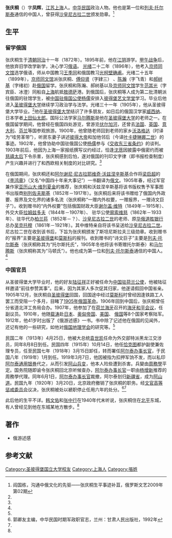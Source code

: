 '''张庆桐'''（{{bd|1872年||？|}}）字'''凤辉'''，[[江苏|江苏]][[上海|上海]]人。[[中华民国|中华民国]]政治人物。他也是第一位和[[列夫·托尔斯泰|列夫·托尔斯泰]]通信的中国人，曾获得[[尼古拉二世_(俄罗斯)|沙皇尼古拉二世]]颁发勋章。<ref name=ygd>阎国栋，沟通中俄文化的先驱——张庆桐生平事迹补苴，俄罗斯文艺2009年第02期</ref>

==生平==
===留学俄国===
张庆桐生于[[清朝|清朝]][[同治|同治]]十一年（1872年）。1895年前，他在[[江阴|江阴]]游学。[[甲午战争|甲午战争]]后，他放弃旧学改学新学，决心学习[[俄语|俄语]]。 [[光绪|光绪]]二十二年（1896年），他考入[[京師同文館|京师同文馆]]选学俄语，师从中国教习[[王季同|王季同]]和俄国教习[[光柯壁确甫|光柯壁确甫]]。光绪二十五年（1899年），[[京師同文館|京师同文馆]]派张庆桐、[[傅仰贤|傅仰贤]]（字肄三） 、[[陈瀚|陈瀚]]（字飞青）和[[郝树基|郝树基]]（字绪初）赴[[俄国|俄国]]留学。张庆桐和陈瀚、郝树基以及[[京師同文館|京师同文馆]]学生[[范其光|范其光]]（字宾臣、冰澄）同船自[[上海|上海]]航抵[[敖德萨|敖德萨]]港。到俄国后，张庆桐等人成为第二批清朝派往俄国的驻馆学生，被[[中国驻俄国公使|中国驻俄国公使]][[杨儒|杨儒]]安排入[[圣彼得堡师范学校|彼得堡艺文学堂]]学习。毕业后他进入[[圣彼得堡大学|圣彼得堡大学]]继续学习政治学与法学。光绪三十一年（1905年），他从圣彼得堡大学毕业。<ref name=ygd/>他在[[圣彼得堡大学|圣彼得堡大学]]结识了许多朋友，如日后的俄国汉学家[[威西纳|威西纳]]、日本学者[[上田仙太郎|上田仙太郎]]。国际公法学家[[马尔腾斯|马尔腾斯]]是他在[[圣彼得堡大学|圣彼得堡大学]]的老师之一。在俄国留学期间，他曾经在俄国四处游览，曾游览[[伏尔加河|伏尔加河]]，还曾去[[法国|法国]]、[[英国|英国]]、[[意大利|意大利]]、[[芬兰|芬兰]]等国参观旅游。1900年，他曾随老师回到老师的家乡[[沃洛格达|沃洛格达]]（时译为“哇劳革带”），听房东妻子讲述[[彼得大帝|彼得大帝]]和加他邻后（今译[[叶卡捷琳娜二世|叶卡捷琳娜二世]]）的事迹。1902年，他曾协助中国驻俄国公使[[杨儒|杨儒]]参与《[[交收东三省条约|交收东三省条约]]》的谈判。1903年前后，他因为上海一家报纸撰写议约经过，恰逢[[沈荩|沈荩]]因披露中俄密约而被[[慈禧太后|慈禧太后]]下令杀害，张庆桐感到后怕，遂对俄国的刊印文字律（即书报检查制度）产生兴趣并进行了和西欧相关制度的对比研究。<ref name="ygd" />

在俄国期间，张庆桐还和[[阿尔谢尼·尼古拉耶维奇·沃兹涅辛斯基|阿尔谢尼·尼古拉耶维奇·沃兹涅辛斯基]]合作将[[梁启超|梁启超]]的《[[李鸿章|李鸿章]]》（又名“中国四十年来大事记”）一书翻译为[[俄文|俄文]]。1905年春，经过军官兼作家[[亚历山大·维列夏金|亚历山大·维列夏金]]的推荐，张庆桐和沃兹涅辛斯基将该书版权售予军事图书出版商[[别列佐夫斯基|别列佐夫斯基]]（1852年－1917年）。张庆桐后来将该书赠给了俄国内外政要、报界及文化界的诸多名流（张庆桐称“一赠内外权要，一赠报界，一赠诗文巨子”）。收到赠书的“内外权要”包括俄国财政大臣[[谢尔盖·维特|谢尔盖·维特]]（1849年－1915年）、外交大臣[[拉姆兹多夫|拉姆兹多夫]]（1844年－1907年）、 驻华公使[[廓索维慈|廓索维慈]]（1862年－1933年）、驻华代办[[柏兰荪|柏兰荪]]（1852年－？）、[[尼古拉二世_(俄罗斯)|沙皇尼古拉二世]]的老师、原[[华俄道胜银行|华俄道胜银行]]总办[[吴克托穆|吴克托穆]]（1861年－1921年）。其中维特亲自将该书呈送给[[尼古拉二世_(俄罗斯)|沙皇尼古拉二世]]。尼古拉二世在收到该书后，下旨为张庆桐颁发了斯坦尼斯拉夫三级勋章。收到赠书的“报界”主要是[[圣彼得堡|圣彼得堡]]和[[莫斯科|莫斯科]]的报刊。收到赠书的“诗文巨子”主要是[[列夫·托尔斯泰|列夫·托尔斯泰]]（张庆桐称其为“托尔斯托氏”，1905年冬他将该书寄赠托尔斯泰）和[[马尔腾斯|马尔腾斯]]（张庆桐称其为“马顿氏”）。他也成为第一位和[[列夫·托尔斯泰|列夫·托尔斯泰]]通信的中国人。<ref name=ygd/>

===中国官员===
从圣彼得堡大学毕业时，他的好友[[陆征祥|陆征祥]]正好被任命为[[中国驻荷兰公使|中国驻荷兰公使]]，他被陆征祥邀请“前往参赞其事”。后来，因为其家人多次促其归家，他遂请假回中国省亲。1905年12月，张庆桐自[[圣彼得堡|圣彼得堡]]回国，回国途中经过[[莫斯科|莫斯科]]时曾经因逢铁路工人罢工而受阻一个多月，目睹了[[1905年俄国革命|1905年俄国革命]]。1906年回到中国后，张庆桐曾任分省道北洋工务局会办。1907年，他参加了在[[荷兰|荷兰]][[海牙|海牙]]召开的[[海牙和平会议|海牙和平会议]]，任副议员。1910年，他随[[载涛|载涛]]赴[[日本|日本]]、[[奥匈帝国|奥匈帝国]]、[[美国|美国]]、 [[俄国|俄国]]等8个国家考察陆军。1912年，他41岁时出版了《俄游述感》一书。书中除了记述他在俄国的见闻外，还记有他的一些研究，如他对[[俄国地理学会|俄国地理学会]]的研究等。<ref name=ygd/>

民国二年（1913年）4月25日，他被大总统[[袁世凯|袁世凯]]任命为外交部特派黑龙江交涉员，同年8月8日到任。民国四年（1915年）10月14日，他任[[买卖城|恰克图]]都护副使兼佐理专员，任至民国七年（1918年）3月15日卸任，转而署任[[阿尔泰办事长官|阿尔泰办事长官]]，于民国八年（1919年）1月到任。1919年3月7日，他因被指为扣押军饷不发，而以私印[[阿尔泰通用银券|阿尔泰通用银券]]代之，从而引发[[阿山兵变|阿山兵变]]，他本人险些遭到杀害。兵變由[[周務學|周務學]]平定。国务院随即谕令张庆桐回北京听候查办，[[阿尔泰办事长官|阿尔泰办事长官]]一职由[[杨增新|杨增新]]推荐的周務學代理。同年6月1日，[[阿尔泰办事长官|阿尔泰办事长官]]裁撤，阿尔泰划归[[新疆省_(中华民国)|新疆省]]，成为[[阿山道|阿山道]]。民国九年（1920年）3月20日，北京政府撤销了张庆桐的职务。经[[文官高等惩戒委员会|文官高等惩戒委员会]]议决，张庆桐被处以褫职停止任用六年的处分。<ref name=gqy>郭卿友主编，中华民国时期军政职官志，兰州：甘肃人民出版社，1992年</ref><ref name=ygd/>

此后他的生平不详。[[韩文佑|韩文佑]]和[[张中行|张中行]]在1940年代末听说，张庆桐住在[[北平|北平]]东城，有人曾经见到他在东城某地方散步。<ref name=ygd/>

==著作==
*俄游述感

==参考文献==
{{reflist}}

{{办事长官|阿}}
{{新疆行政长官}}
{{DEFAULTSORT:Zhang张}}
[[Category:圣彼得堡国立大学校友|Category:圣彼得堡国立大学校友]]
[[Category:上海人|Category:上海人]]
[[Category:張姓|Category:張姓]]